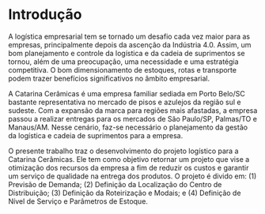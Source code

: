 # Introdução

A logística empresarial tem se tornado um desafio cada vez maior para as empresas, principalmente depois da ascenção da Indústria 4.0. Assim, um bom planejamento e controle da logística e da cadeia de suprimentos se tornou, além de uma preocupação, uma necessidade e uma estratégia competitiva. O bom dimensionamento de estoques, rotas e transporte podem trazer benefícios significativos no âmbito empresarial.

A Catarina Cerâmicas é uma empresa familiar sediada em Porto Belo/SC bastante representativa no mercado de pisos e azulejos da região sul e sudeste. Com a expansão da marca para regiões mais afastadas, a empresa passou a realizar entregas para os mercados de São Paulo/SP, Palmas/TO e Manaus/AM. Nesse cenário, faz-se necessário o planejamento da gestão da logística e cadeia de suprimentos para a empresa.

O presente trabalho traz o desenvolvimento do projeto logístico para a Catarina Cerâmicas. Ele tem como objetivo retornar um projeto que vise a otimização dos recursos da empresa a fim de reduzir os custos e garantir um serviço de qualidade na entrega dos produtos. O projeto é divido em: (1) Previsão de Demanda; (2) Definição da Localização do Centro de Distribuição; (3) Definição da Roteirização e Modais; e (4) Definição de Nível de Serviço e Parâmetros de Estoque.
